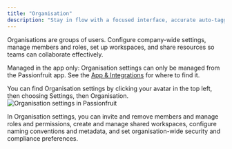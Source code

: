 ```yaml
---
title: "Organisation"
description: "Stay in flow with a focused interface, accurate auto-tagging, and quicker performance across the app and add-ins."
---
```


Organisations are groups of users. Configure company-wide settings, manage members and roles, set up workspaces, and share resources so teams can collaborate effectively.

<Info> Managed in the app only: Organisation settings can only be managed from the Passionfruit app. See the [App & Integrations](/docs/installation/apps) for where to find it.</Info>


You can find Organisation settings by clicking your avatar in the top left, then choosing Settings, then Organisation.
<img src="/images/workspace/organisation.png" className="w-full border-none h-auto my-0" alt="Organisation settings in Passionfruit" />

In Organisation settings, you can invite and remove members and manage roles and permissions, create and manage shared workspaces, configure naming conventions and metadata, and set organisation-wide security and compliance preferences.
